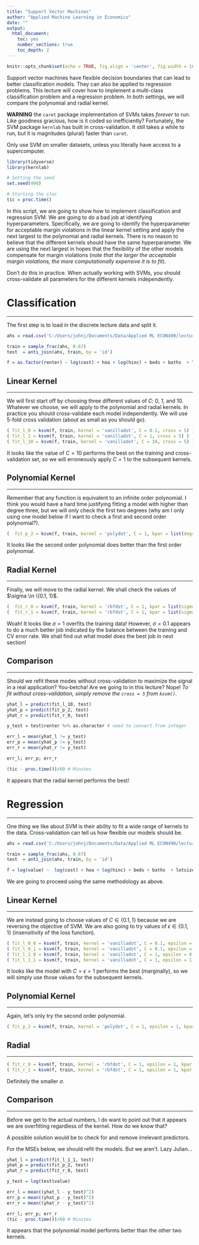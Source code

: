 ```yaml
---
title: "Support Vector Machines"
author: "Applied Machine Learning in Economics"
date: ""
output: 
  html_document:
    toc: yes
    number_sections: true
    toc_depth: 2
---
```


```r
knitr::opts_chunk$set(echo = TRUE, fig.align = 'center', fig.width = 16, fig.height = 9)
```

Support vector machines have flexible decision boundaries that can lead to better classification models.
They can also be applied to regression problems.
This lecture will cover how to implement a multi-class classification problem and a regression problem. 
In both settings, we will compare the polynomial and radial kernel.


**WARNING** the `caret` package implementation of SVMs takes *forever* to run. 
Like goodness gracious, how is it coded so inefficiently?
Fortunately, the SVM package `kernlab` has built in cross-validation.
It still takes a while to run, but it is magnitudes (plural) faster than `caret`.

Only use SVM on smaller datasets, unless you literally have access to a supercomputer.

```r
library(tidyverse)
library(kernlab)

# Setting the seed
set.seed(490)

# Starting the cloc
tic = proc.time()
```

In this script, we are going to show how to implement classification and regression SVM.
We are going to do a bad job at identifying hyperparameters.
Specifically, we are going to identify the hyperparameter for acceptable margin violations in the linear kernel setting and apply the next largest to the polynomial and radial kernels. 
There is no reason to believe that the different kernels should have the same hyperparameter.
We are using the next largest in hopes that the flexibility of the other models compensate for margin violations (*note that the larger the acceptable margin violations, the more computationally expensive it is to fit*).

Don't do this in practice. When actually working with SVMs, you should cross-validate all parameters for the different kernels independently.

# Classification
**********************************************************************

The first step is to load in the discrete lecture data and split it.
```r
ahs = read.csv('C:/Users/johnj/Documents/Data/Applied ML ECON490/lecture data/lecture data discrete.csv') 

train = sample_frac(ahs, 0.67) 
test  = anti_join(ahs, train, by = 'id')

f = as.factor(renter) ~ log(cost) + hoa + log(hinc) + beds + baths  + lotsize + yos + condo + garage + bld + crime + hinf + houtf
```

## Linear Kernel
*****************************************
We will first start off by choosing three different values of $C$: 0, 1, and 10.
Whatever we choose, we will apply to the polynomial and radial kernels.
In practice you should cross-validate each model independently.
We will use 5-fold cross validation (about as small as you should go).

```r
( fit_l_0 = ksvm(f, train, kernel = 'vanilladot', C = 0.1, cross = 5) )
( fit_l_1 = ksvm(f, train, kernel = 'vanilladot', C = 1, cross = 5) )
( fit_l_10 = ksvm(f, train, kernel = 'vanilladot', C = 10, cross = 5) )
```

It looks like the value of $C = 10$ performs the best on the training and cross-validation set, so we will erroneously apply $C=1$ to the subsequent kernels.

## Polynomial Kernel
********************************
Remember that any function is equivalent to an infinite order polynomial. 
I think you would have a hard time justifying fitting a model with higher than degree three, but we will only check  the first two degrees (why am I only using one model below if I want to check a first and second order polynomial?).


```r
(  fit_p_2 = ksvm(f, train, kernel = 'polydot', C = 1, kpar = list(degree = 2), cross = 5)  )
```

It looks like the second order polynomial does better than the first order polynomial.

## Radial Kernel
************************
Finally, we will move to the radial kernel. 
We shall check the values of $\sigma \in \{0.1, 1}$.

```r
(  fit_r_0 = ksvm(f, train, kernel = 'rbfdot', C = 1, kpar = list(sigma = 0.1), cross = 5)  )
(  fit_r_1 = ksvm(f, train, kernel = 'rbfdot', C = 1, kpar = list(sigma = 1), cross = 5)  )
```
Woah! It looks like $\sigma = 1$ overfits the training data!
However, $\sigma = 0.1$ appears to do a much better job indicated by the balance between the training and CV error rate.
We shall find out what model does the best job in next section!

## Comparison
**************************************
Should we refit these modes without cross-validation to maximize the signal in a real application?
You-betcha!
Are we going to in this lecture?
Nope!
*To fit without cross-validation, simply remove the `cross = 5` from `ksvm()`*.


```r
yhat_l = predict(fit_l_10, test)
yhat_p = predict(fit_p_2, test)
yhat_r = predict(fit_r_0, test)

y_test = test$renter %>% as.character # need to convert from integer

err_l = mean(yhat_l != y_test)
err_p = mean(yhat_p != y_test)
err_r = mean(yhat_r != y_test)

err_l; err_p; err_r

(tic - proc.time())/60 # Minutes
```

It appears that the radial kernel performs the best!

# Regression
***************************

One thing we like about SVM is their ability to fit a wide range of kernels to the data.
Cross-validation can tell us how flexible our models should be.

```r
ahs = read.csv('C:/Users/johnj/Documents/Data/Applied ML ECON490/lecture data/lecture data continuous.csv') 

train = sample_frac(ahs, 0.67) 
test  = anti_join(ahs, train, by = 'id')

f = log(value) ~  log(cost) + hoa + log(hinc) + beds + baths  + lotsize + yos + condo + garage + bld + crime + hinf + houtf
```

We are going to proceed using the same methodology as above.

## Linear Kernel
**************************************

We are instead going to choose values of $C \in \{0.1, 1\}$ because we are reversing the objective of SVM.
We are also going to try values of $\epsilon \in \{0.1,1\}$ (insensitivity of the loss function).

```r
( fit_l_0_0 = ksvm(f, train, kernel = 'vanilladot', C = 0.1, epsilon = 0.1, cross = 5) )
( fit_l_0_1 = ksvm(f, train, kernel = 'vanilladot', C = 0.1, epsilon = 1, cross = 5) )
( fit_l_1_0 = ksvm(f, train, kernel = 'vanilladot', C = 1, epsilon = 0.1, cross = 5) )
( fit_l_1_1 = ksvm(f, train, kernel = 'vanilladot', C = 1, epsilon = 1, cross = 5) )
```

It looks like the model with $C = \epsilon = 1$ performs the best (marginally), so we will simply use those values for the subsequent kernels.

## Polynomial Kernel
*****************************

Again, let's only try the second order polynomial.

```r
( fit_p_2 = ksvm(f, train, kernel = 'polydot', C = 1, epsilon = 1, kpar = list(degree = 2), cross = 5) )
```


## Radial
***********************************


```r
( fit_r_0 = ksvm(f, train, kernel = 'rbfdot', C = 1, epsilon = 1, kpar = list(sigma = 0.1), cross = 5) )
( fit_r_1 = ksvm(f, train, kernel = 'rbfdot', C = 1, epsilon = 1, kpar = list(sigma = 1), cross = 5) )
```
Definitely the smaller $\sigma$.

## Comparison
********************************

Before we get to the actual numbers, I do want to point out that it appears we are overfitting regardless of the kernel.
How do we know that?

A possible solution would be to check for and remove irrelevant predictors.

For the MSEs below, we should refit the models. But we aren't. Lazy Julian...

```r
yhat_l = predict(fit_l_1_1, test)
yhat_p = predict(fit_p_2, test)
yhat_r = predict(fit_r_0, test)

y_test = log(test$value)

err_l = mean((yhat_l - y_test)^2)
err_p = mean((yhat_p - y_test)^2)
err_r = mean((yhat_r - y_test)^2)

err_l; err_p; err_r
(tic - proc.time())/60 # Minutes
```
It appears that the polynomial model performs better than the other two kernels. 


